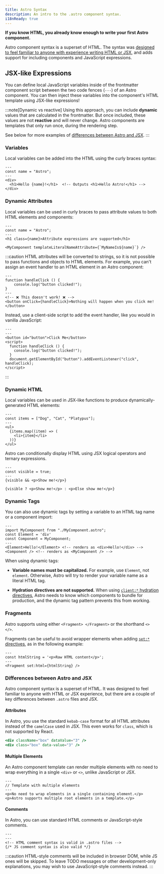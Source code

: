 ```yaml
---
title: Astro Syntax
description: An intro to the .astro component syntax.
i18nReady: true
---
```


**If you know HTML, you already know enough to write your first Astro component.**

Astro component syntax is a superset of HTML. The syntax was [designed to feel familiar to anyone with experience writing HTML or JSX](#differences-between-astro-and-jsx), and adds support for including components and JavaScript expressions.


## JSX-like Expressions

You can define local JavaScript variables inside of the frontmatter component script between the two code fences (`---`) of an Astro component. You can then inject these variables into the component's HTML template using JSX-like expressions!

:::note[Dynamic vs reactive]
Using this approach, you can include **dynamic** values that are calculated in the frontmatter. But once included, these values are not **reactive** and will never change. Astro components are templates that only run once, during the rendering step.

See below for more examples of [differences between Astro and JSX](#differences-between-astro-and-jsx).
:::

### Variables

Local variables can be added into the HTML using the curly braces syntax:

```astro title="src/components/Variables.astro" "{name}"
---
const name = "Astro";
---
<div>
  <h1>Hello {name}!</h1>  <!-- Outputs <h1>Hello Astro!</h1> -->
</div>
```

### Dynamic Attributes

Local variables can be used in curly braces to pass attribute values to both HTML elements and components:

```astro title="src/components/DynamicAttributes.astro" "{name}" "${name}"
---
const name = "Astro";
---
<h1 class={name}>Attribute expressions are supported</h1>

<MyComponent templateLiteralNameAttribute={`MyNameIs${name}`} />
```

:::caution
HTML attributes will be converted to strings, so it is not possible to pass functions and objects to HTML elements.
For example, you can't assign an event handler to an HTML element in an Astro component:

```astro title="dont-do-this.astro"
---
function handleClick () {
    console.log("button clicked!");
}
---
<!-- ❌ This doesn't work! ❌ -->
<button onClick={handleClick}>Nothing will happen when you click me!</button>
```

Instead, use a client-side script to add the event handler, like you would in vanilla JavaScript:

```astro title="do-this-instead.astro"
---
---
<button id="button">Click Me</button>
<script>
  function handleClick () {
    console.log("button clicked!");
  }
  document.getElementById("button").addEventListener("click", handleClick);
</script>
```
:::

### Dynamic HTML

Local variables can be used in JSX-like functions to produce dynamically-generated HTML elements:

```astro title="src/components/DynamicHtml.astro" "{item}"
---
const items = ["Dog", "Cat", "Platypus"];
---
<ul>
  {items.map((item) => (
    <li>{item}</li>
  ))}
</ul>
```

Astro can conditionally display HTML using JSX logical operators and ternary expressions.

```astro title="src/components/ConditionalHtml.astro" "visible"
---
const visible = true;
---
{visible && <p>Show me!</p>}

{visible ? <p>Show me!</p> : <p>Else show me!</p>}
```

### Dynamic Tags

You can also use dynamic tags by setting a variable to an HTML tag name or a component import:

```astro title="src/components/DynamicTags.astro" /Element|(?<!My)Component/
---
import MyComponent from "./MyComponent.astro";
const Element = 'div'
const Component = MyComponent;
---
<Element>Hello!</Element> <!-- renders as <div>Hello!</div> -->
<Component /> <!-- renders as <MyComponent /> -->
```

When using dynamic tags:

- **Variable names must be capitalized.** For example, use `Element`, not `element`. Otherwise, Astro will try to render your variable name as a literal HTML tag.

- **Hydration directives are not supported.** When using [`client:*` hydration directives](/en/core-concepts/framework-components/#hydrating-interactive-components), Astro needs to know which components to bundle for production, and the dynamic tag pattern prevents this from working.

### Fragments

Astro supports using either `<Fragment> </Fragment>` or the shorthand `<> </>`.

Fragments can be useful to avoid wrapper elements when adding [`set:*` directives](/en/reference/directives-reference/#sethtml), as in the following example:

```astro title="src/components/SetHtml.astro" "Fragment"
---
const htmlString = '<p>Raw HTML content</p>';
---
<Fragment set:html={htmlString} />
```

### Differences between Astro and JSX

Astro component syntax is a superset of HTML. It was designed to feel familiar to anyone with HTML or JSX experience, but there are a couple of key differences between `.astro` files and JSX.

#### Attributes

In Astro, you use the standard `kebab-case` format for all HTML attributes instead of the `camelCase` used in JSX. This even works for `class`, which is not supported by React.

```jsx del={1} ins={2} title="example.astro"
<div className="box" dataValue="3" />
<div class="box" data-value="3" />
```

#### Multiple Elements

An Astro component template can render multiple elements with no need to wrap everything in a single `<div>` or `<>`, unlike JavaScript or JSX.

```astro title="src/components/RootElements.astro"
---
// Template with multiple elements
---
<p>No need to wrap elements in a single containing element.</p>
<p>Astro supports multiple root elements in a template.</p>
```

#### Comments

In Astro, you can use standard HTML comments or JavaScript-style comments.

```astro title="example.astro"
---
---
<!-- HTML comment syntax is valid in .astro files -->
{/* JS comment syntax is also valid */}
```

:::caution
HTML-style comments will be included in browser DOM, while JS ones will be skipped. To leave TODO messages or other development-only explanations, you may wish to use JavaScript-style comments instead.
:::


